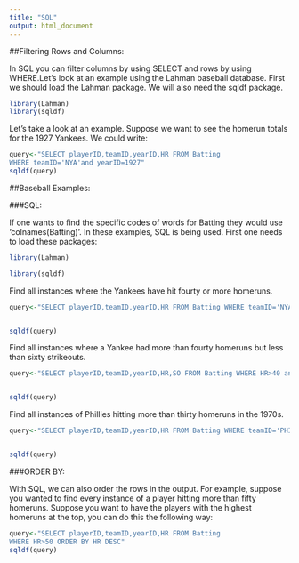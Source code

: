 ```yaml
---
title: "SQL"
output: html_document
---
```


##Filtering Rows and Columns:

In SQL you can filter columns by using SELECT and rows by using WHERE.Let's look at an example using the Lahman baseball database. First we should load the Lahman package. We will also need the sqldf package.

```r
library(Lahman)
library(sqldf)
```

Let's take a look at an example. Suppose we want to see the homerun totals for the 1927 Yankees. We could write:

```r
query<-"SELECT playerID,teamID,yearID,HR FROM Batting
WHERE teamID='NYA'and yearID=1927"
sqldf(query)

```

##Baseball Examples:

###SQL:

If one wants to find the specific codes of words for Batting they would use 'colnames(Batting)'. In these examples, SQL is being used. First one needs to load these packages:

```r

library(Lahman)

library(sqldf)

```

Find all instances where the Yankees have hit fourty or more homeruns.

```r

query<-"SELECT playerID,teamID,yearID,HR FROM Batting WHERE teamID='NYA' and HR>=40"


sqldf(query)

```


Find all instances where a Yankee had more than fourty homeruns but less than sixty strikeouts.

```r

query<-"SELECT playerID,teamID,yearID,HR,SO FROM Batting WHERE HR>40 and SO<60"


sqldf(query)

```

Find all instances of Phillies hitting more than thirty homeruns in the 1970s.

```r

query<-"SELECT playerID,teamID,yearID,HR FROM Batting WHERE teamID='PHI' and yearID>=1970 and yearID<=1979 and HR>30"


sqldf(query)

```


###ORDER BY:

With SQL, we can also order the rows in the output. For example, suppose you wanted to find every instance of a player hitting more than fifty homeruns. Suppose you want to have the players with the highest homeruns at the top, you can do this the following way:

```r
query<-"SELECT playerID,teamID,yearID,HR FROM Batting
WHERE HR>50 ORDER BY HR DESC"
sqldf(query)

```








